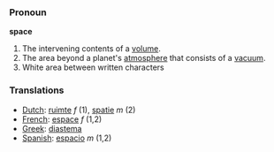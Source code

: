 === Pronoun ===

'''space'''

#The intervening contents of a [[volume]].
#The area beyond a planet's [[atmosphere]] that consists of a [[vacuum]].
#White area between written characters

=== Translations ===
*[[Dutch]]: [[ruimte]] ''f'' (1), [[spatie]] ''m'' (2)
*[[French]]: [[espace]] ''f'' (1,2)
*[[Greek]]: [[diastema]]
*[[Spanish]]: [[espacio]] ''m'' (1,2)